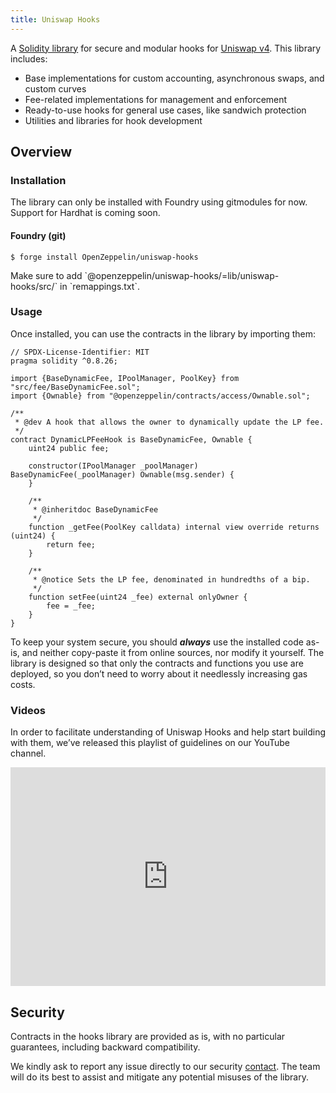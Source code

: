 ```yaml
---
title: Uniswap Hooks
---
```


A [Solidity library](https://github.com/OpenZeppelin/uniswap-hooks) for secure and modular hooks for [Uniswap v4](https://docs.uniswap.org/contracts/v4/overview). This library includes:

* Base implementations for custom accounting, asynchronous swaps, and custom curves
* Fee-related implementations for management and enforcement
* Ready-to-use hooks for general use cases, like sandwich protection
* Utilities and libraries for hook development

## Overview

### Installation

The library can only be installed with Foundry using gitmodules for now. Support for Hardhat is coming soon.

#### Foundry (git)

```console
$ forge install OpenZeppelin/uniswap-hooks
```

<Callout>
Make sure to add `@openzeppelin/uniswap-hooks/=lib/uniswap-hooks/src/` in `remappings.txt`.
</Callout>

### Usage

Once installed, you can use the contracts in the library by importing them:

```solidity
// SPDX-License-Identifier: MIT
pragma solidity ^0.8.26;

import {BaseDynamicFee, IPoolManager, PoolKey} from "src/fee/BaseDynamicFee.sol";
import {Ownable} from "@openzeppelin/contracts/access/Ownable.sol";

/**
 * @dev A hook that allows the owner to dynamically update the LP fee.
 */
contract DynamicLPFeeHook is BaseDynamicFee, Ownable {
    uint24 public fee;

    constructor(IPoolManager _poolManager) BaseDynamicFee(_poolManager) Ownable(msg.sender) {
    }

    /**
     * @inheritdoc BaseDynamicFee
     */
    function _getFee(PoolKey calldata) internal view override returns (uint24) {
        return fee;
    }

    /**
     * @notice Sets the LP fee, denominated in hundredths of a bip.
     */
    function setFee(uint24 _fee) external onlyOwner {
        fee = _fee;
    }
}
```

To keep your system secure, you should ***always*** use the installed code as-is, and neither copy-paste it from online sources, nor modify it yourself. The library is designed so that only the contracts and functions you use are deployed, so you don’t need to worry about it needlessly increasing gas costs.

### Videos
In order to facilitate understanding of Uniswap Hooks and help start building with them, we’ve released this playlist of guidelines on our YouTube channel.

<iframe width="100%" height="350" src="https://www.youtube.com/embed/videoseries?list=PLdJRkA9gCKOOx-hRyS1tsprm2R4EG2dcZ" title="YouTube video player" frameborder="0" allow="accelerometer; autoplay; clipboard-write; encrypted-media; gyroscope; picture-in-picture; web-share" allowfullscreen></iframe>

## Security

Contracts in the hooks library are provided as is, with no particular guarantees, including backward compatibility.

We kindly ask to report any issue directly to our security [contact](mailto:security@openzeppelin.org). The team will do its best to assist and mitigate any potential misuses of the library.
